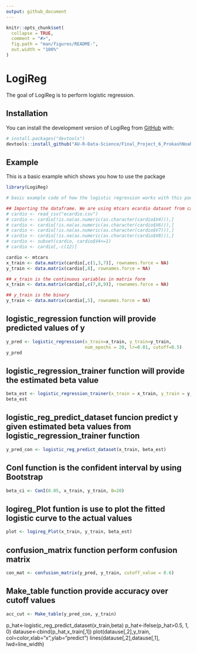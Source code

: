 ```yaml
---
output: github_document
---
```


<!-- README.md is generated from README.Rmd. Please edit that file -->

```r
knitr::opts_chunk$set(
  collapse = TRUE,
  comment = "#>",
  fig.path = "man/figures/README-",
  out.width = "100%"
)
```

# LogiReg

<!-- badges: start -->
<!-- badges: end -->

The goal of LogiReg is to perform logistic regression. 

## Installation

You can install the development version of LogiReg from [GitHub](https://github.com/) with:

``` r
# install.packages("devtools")
devtools::install_github("AU-R-Data-Science/Final_Project_6_ProkashNoahShangjia")
```

## Example

This is a basic example which shows you how to use the package 

```r
library(LogiReg)

# basic example code of how the logistic regression works with this package

## Importing the dataframe. We are using mtcars ecardio dataset from canvas for example. 
# cardio <- read_csv("ecardio.csv")
# cardio <- cardio[!is.na(as.numeric(as.character(cardio$V4))),]
# cardio <- cardio[!is.na(as.numeric(as.character(cardio$V6))),]
# cardio <- cardio[!is.na(as.numeric(as.character(cardio$V7))),]
# cardio <- cardio[!is.na(as.numeric(as.character(cardio$V8))),]
# cardio <- subset(cardio, cardio$V4<=1)
# cardio <- cardio[,-c(12)]

cardio <- mtcars
x_train <- data.matrix(cardio[,c(1,3,7)], rownames.force = NA)
y_train <- data.matrix(cardio[,8], rownames.force = NA)

## x_train is the continuous variables in matrix form
x_train <- data.matrix(cardio[,c(7,8,9)], rownames.force = NA)

## y_train is the binary
y_train <- data.matrix(cardio[,5], rownames.force = NA)
```


## logistic_regression function will provide predicted values of y

```r
y_pred <- logistic_regression(x_train=x_train, y_train=y_train, 
                              num_epochs = 20, lr=0.01, cutoff=0.5)
y_pred
```

## logistic_regression_trainer function will provide the estimated beta value

```r
beta_est <- logistic_regression_trainer(x_train = x_train, y_train = y_train,                                        num_epochs = 20, lr=0.1)
beta_est
```

## logistic_reg_predict_dataset funcion predict y given estimated beta values from logistic_regression_trainer function

```r
y_pred_con <- logistic_reg_predict_dataset(x_train, beta_est)
```


## ConI function is the confident interval by using Bootstrap

```r
beta_ci <- ConI(0.05, x_train, y_train, B=20)
```


## logireg_Plot funtion is use to plot the fitted logistic curve to the actual values

```r
plot <- logireg_Plot(x_train, y_train, beta_est)
```


## confusion_matrix function perform confusion matrix

```r
con_mat <- confusion_matrix(y_pred, y_train, cutoff_value = 0.6)
```


## Make_table function provide accuracy over cutoff values

```r
acc_cut <- Make_table(y_pred_con, y_train)
```








p_hat<-logistic_reg_predict_dataset(x_train,beta)
  p_hat<-ifelse(p_hat>0.5, 1, 0)
  datause<-cbind(p_hat,x_train[,1])
  plot(datause[,2],y_train, col=color,xlab="x",ylab="predict")
  lines(datause[,2],datause[,1], lwd=line_width)





















